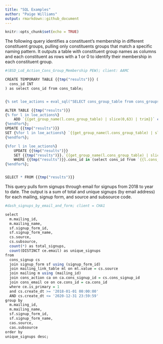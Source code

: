 ```yaml
---
title: "SQL Examples"
author: "Paige Williams"
output: rmarkdown::github_document
---
```


```r
knitr::opts_chunk$set(echo = TRUE)
```

The following query identifies a constituent's membership in different constituent groups, pulling only constituents groups that match a specific naming pattern. It outputs a table with constituent group names as columns and each constituent as rows with a 1 or 0 to identify their membership in each constituent group.
```r
#(BSD_LoE_Action_Cons_Group_Membership PEW); client: AAMC
```

```r
CREATE TEMPORARY TABLE {{tmp("results")}} (
  cons_id INT
) as select cons_id from cons_table;


{% set loe_actions = eval_sql("SELECT cons_group_table from cons_groups where lower(name) LIKE '%loe action - %'") %}

ALTER TABLE {{tmp("results")}} 
{% for l in loe_actions%} 
    ADD `{{get_group_name(l.cons_group_table) | slice(0,63) | trim}}` char(1){% if not loop.last %},{%endif %}
{%endfor%};    
UPDATE {{tmp("results")}} 
SET {%for l in loe_actions%} `{{get_group_name(l.cons_group_table) | slice(0,63) | trim}}` = 0{% if not loop.last %},{% endif %} 
{%endfor%};

{%for l in loe_actions%} 
	UPDATE {{tmp("results")}}
    SET {{tmp("results")}}.`{{get_group_name(l.cons_group_table) | slice(0,63) | trim}}` = 1 
    WHERE {{tmp("results")}}.cons_id in (select cons_id from `{{l.cons_group_table}}`);
{%endfor%};


SELECT * FROM {{tmp("results")}}
```

This query pulls form signups through email for signups from 2018 to year to date. The output is a sum of total and unique signups (by email address) for each mailing, signup form, and source and subsource code.
```r
#dash_signups_by_email_and_form; client = CHA1
```

```r
select 
  m.mailing_id, 
  m.mailing_name, 
  sf.signup_form_id, 
  sf.signup_form_name,
  cs.source, 
  cs.subsource,
  count(*) as total_signups, 
  count(DISTINCT ce.email) as unique_signups
from 
  cons_signup cs 
  join signup_form sf using (signup_form_id) 
  join mailing_link_table ml on ml.value = cs.source 
  join mailing m using (mailing_id) 
  join cons_action ca on ca.cons_signup_id = cs.cons_signup_id
  join cons_email ce on ce.cons_id = ca.cons_id 
  where ce.is_primary = 1 
  and cs.create_dt >= '2018-01-01 00:00:00' 
  AND cs.create_dt <= '2020-12-31 23:59:59' 
group by 
  m.mailing_id, 
  m.mailing_name, 
  sf.signup_form_id, 
  sf.signup_form_name,
  cas.source, 
  cas.subsource
order by
unique_signups desc;
```


